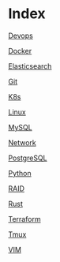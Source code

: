 = Index =

[[Devops]]

[[Docker]]

[[Elasticsearch]]

[[Git]]

[[K8s]]

[[Linux]]

[[MySQL]]

[[Network]]

[[PostgreSQL]]

[[Python]]

[[RAID]]

[[Rust]]

[[Terraform]]

[[Tmux]]

[[VIM]]
